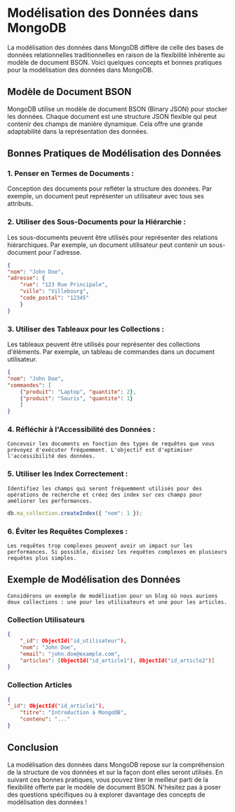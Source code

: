 
# Modélisation des Données dans MongoDB

  

La modélisation des données dans MongoDB diffère de celle des bases de données relationnelles traditionnelles en raison de la flexibilité inhérente au modèle de document BSON. Voici quelques concepts et bonnes pratiques pour la modélisation des données dans MongoDB.

  

## Modèle de Document BSON

  

MongoDB utilise un modèle de document BSON (Binary JSON) pour stocker les données. Chaque document est une structure JSON flexible qui peut contenir des champs de manière dynamique. Cela offre une grande adaptabilité dans la représentation des données.

  

## Bonnes Pratiques de Modélisation des Données

  

### 1. Penser en Termes de Documents :
Conception des documents pour refléter la structure des données. Par exemple, un document peut représenter un utilisateur avec tous ses attributs.
### 2. Utiliser des Sous-Documents pour la Hiérarchie :
Les sous-documents peuvent être utilisés pour représenter des relations hiérarchiques. Par exemple, un document utilisateur peut contenir un sous-document pour l'adresse.
```json
{
"nom": "John Doe",
"adresse": {
    "rue": "123 Rue Principale",
    "ville": "Villebourg",
    "code_postal": "12345"
    }
}
```
### 3. Utiliser des Tableaux pour les Collections :
Les tableaux peuvent être utilisés pour représenter des collections d'éléments. Par exemple, un tableau de commandes dans un document utilisateur.
```json
{
"nom": "John Doe",
"commandes": [
    {"produit": "Laptop", "quantite": 2},
    {"produit": "Souris", "quantite": 1}
    ]
}
```
### 4. Réfléchir à l'Accessibilité des Données :
    Concevoir les documents en fonction des types de requêtes que vous prévoyez d'exécuter fréquemment. L'objectif est d'optimiser l'accessibilité des données.
### 5. Utiliser les Index Correctement :
    Identifiez les champs qui seront fréquemment utilisés pour des opérations de recherche et créez des index sur ces champs pour améliorer les performances.
```javascript
db.ma_collection.createIndex({ "nom": 1 });
```
### 6. Éviter les Requêtes Complexes :
    Les requêtes trop complexes peuvent avoir un impact sur les performances. Si possible, divisez les requêtes complexes en plusieurs requêtes plus simples.
## Exemple de Modélisation des Données
    Considérons un exemple de modélisation pour un blog où nous aurions deux collections : une pour les utilisateurs et une pour les articles.
### Collection Utilisateurs
```json
{
    "_id": ObjectId("id_utilisateur"),
    "nom": "John Doe",
    "email": "john.doe@example.com",
    "articles": [ObjectId("id_article1"), ObjectId("id_article2")]
}
```
### Collection Articles
```json
{
"_id": ObjectId("id_article1"),
    "titre": "Introduction à MongoDB",
    "contenu": "..."
}
```
## Conclusion
La modélisation des données dans MongoDB repose sur la compréhension de la structure de vos données et sur la façon dont elles seront utilisés. En suivant ces bonnes pratiques, vous pouvez tirer le meilleur parti de la flexibilité offerte par le modèle de document BSON. N'hésitez pas à poser des questions spécifiques ou à explorer davantage des concepts de modélisation des données !